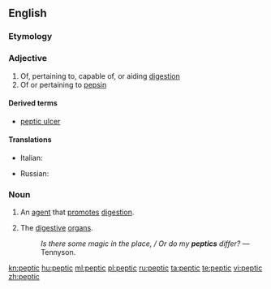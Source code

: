 ==English==

===Etymology===
{{etyl|la|en}} {{lena}} {{term|pepticus|lang=la}}

===Adjective===
{{en-adj}}

# Of, pertaining to, capable of, or aiding [[digestion]]
# Of or pertaining to [[pepsin]]

====Derived terms====
*[[peptic ulcer]]

====Translations====
{{trans-top|of, pertaining to digestion}}
*Italian: {{t-|it|peptico}}
{{trans-mid}}
* Russian: {{t+|ru|пищеварительный|tr=piščevarítelʹnyj|sc=Cyrl}}
{{trans-bottom}}

===Noun===
{{en-noun}}

# An [[agent]] that [[promote]]s [[digestion]].
# {{context|in plural}} The [[digestive]] [[organ]]s.
#: ''Is there some magic in the place, / Or do my '''peptics''' differ?'' &mdash; Tennyson.

[[kn:peptic]]
[[hu:peptic]]
[[ml:peptic]]
[[pl:peptic]]
[[ru:peptic]]
[[ta:peptic]]
[[te:peptic]]
[[vi:peptic]]
[[zh:peptic]]